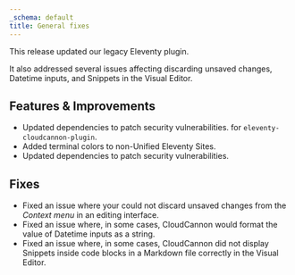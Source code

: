 ```yaml
---
_schema: default
title: General fixes
---
```

This release updated our legacy Eleventy plugin.

It also addressed several issues affecting discarding unsaved changes, Datetime inputs, and Snippets in the Visual Editor.

## Features & Improvements

* Updated dependencies to patch security vulnerabilities. for `eleventy-cloudcannon-plugin`.
* Added terminal colors to non-Unified Eleventy Sites.
* Updated dependencies to patch security vulnerabilities.

## Fixes

* Fixed an issue where your could not discard unsaved changes from the *Context menu* in an editing interface.
* Fixed an issue where, in some cases, CloudCannon would format the value of Datetime inputs as a string.
* Fixed an issue where, in some cases, CloudCannon did not display Snippets inside code blocks in a Markdown file correctly in the Visual Editor.
